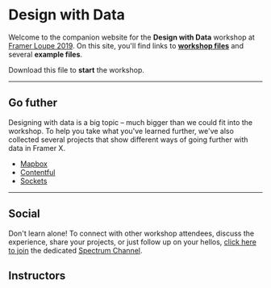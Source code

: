 # Design with Data

Welcome to the companion website for the **Design with Data** workshop at
[Framer Loupe 2019](https://www.framer.com/loupe/). On this site, you'll find
links to [**workshop files**](/examples/workshop-files) and several **example
files**.

Download this file to **start** the workshop.

<Download
	title="Start.framerx"
	url="https://www.dropbox.com/s/lvayk1c04k4sz36/Start.framerx?dl=0"
/>

---

## Go futher

Designing with data is a big topic – much bigger than we could fit into the
workshop. To help you take what you've learned further, we've also collected
several projects that show different ways of going further with data in Framer
X.

- [Mapbox](/examples/mapbox)
- [Contentful](/examples/contentful)
- [Sockets](/examples/sockets)

---

## Social

Don't learn alone! To connect with other workshop attendees, discuss the
experience, share your projects, or just follow up on your hellos,
[click here to join](https://spectrum.chat/framer/design-with-data/join/4ee46b68-ffd2-4f05-b617-372c103a0542)
the dedicated
[Spectrum Channel](https://spectrum.chat/framer/design-with-data?tab=posts).

## Instructors

<Instructor
	name="Peri Langlois"
	twitter="perilanglois"
	image="instructor-peri.jpg"
/>

<Instructor
	name="Steve Ruiz"
	twitter="steveruizok"
	image="instructor-steve.png"
/>
